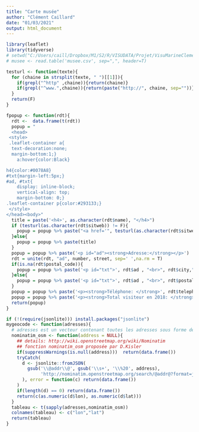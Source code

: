 ```yaml
---
title: "Carte musée"
author: "Clément Caillard"
date: "01/03/2021"
output: html_document
---
```


```r
library(leaflet)
library(tidyverse)
# setwd("C:/Users/caill/Dropbox/M1/S2/R/VISUDATA/Projet/VisuMarineClement")
# musee <- read.table('musee.csv', sep=",", header=T)
```
```r
testurl <- function(texte){
  for (chaine in strsplit(texte, " ")[[1]]){
    if(grepl("^http" ,chaine)){return(chaine)}
    if(grepl("^www.",chaine)){return(paste("http://", chaine, sep=""))}
  }
  return(F)
}

fpopup <- function(rdt){
  rdt <-  data.frame(t(rdt))
  popup = "
  <head>
 <style>
 .leaflet-container a{
  text-decoration:none;
  margin-bottom:1;}
    a:hover{color:Black}

h4{color:#0078A8}
#txt{margin-left:5px;}
#ad, #txt{
    display: inline-block;
    vertical-align: top;
    margin-bottom: 0;}
.leaflet-container p{color:#293133;}
 </style>
</head><body>"
  title = paste('<h4>', as.character(rdt$name), "</h4>")
  if (testurl(as.character(rdt$sitweb)) != F){
    popup = popup %>% paste("<a href='", testurl(as.character(rdt$sitweb)), "'>", title, "</a>", sep ="")
  }else{
    popup = popup %>% paste(title)
  } 
  popup = popup %>% paste('<p id="ad"><strong>Adresse:</strong></p>')
  rdt = unite(rdt, "ad", number, street, sep=' ',na.rm = T)
  if(is.na(rdt$postal_code)){
    popup = popup %>% paste('<p id="txt">', rdt$ad , "<br>", rdt$city,"</p>", sep="")
  }else{
    popup = popup %>% paste('<p id="txt">', rdt$ad , "<br>", rdt$postal_code, " ", rdt$city,"</p>", sep="")
  }
  popup = popup %>% paste('<p><strong>Téléphone: </strong>', rdt$telephone1, "</p>", sep="")
  popup = popup %>% paste('<p><strong>Total visiteur en 2018: </strong>', rdt$total.2018, "</p></body>", sep="")
  return(popup)
}
```

```r
if (!(require(jsonlite))) install.packages("jsonlite")
mygeocode <- function(adresses){
  # adresses est un vecteur contenant toutes les adresses sous forme de chaine de caracteres
  nominatim_osm <- function(address = NULL){
    ## details: http://wiki.openstreetmap.org/wiki/Nominatim
    ## fonction nominatim_osm proposée par D.Kisler
    if(suppressWarnings(is.null(address)))  return(data.frame())
    tryCatch(
      d <- jsonlite::fromJSON(
        gsub('\\@addr\\@', gsub('\\s+', '\\%20', address),
             'http://nominatim.openstreetmap.org/search/@addr@?format=json&addressdetails=0&limit=1')
      ), error = function(c) return(data.frame())
    )
    if(length(d) == 0) return(data.frame())
    return(c(as.numeric(d$lon), as.numeric(d$lat)))
  }
  tableau <- t(sapply(adresses,nominatim_osm))
  colnames(tableau) <- c("lon","lat")
  return(tableau)
}
```


